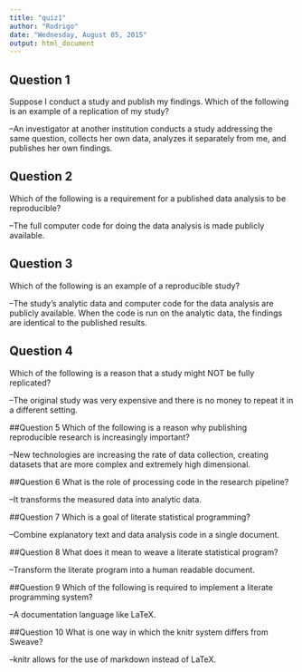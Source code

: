 ```yaml
---
title: "quiz1"
author: "Rodrigo"
date: "Wednesday, August 05, 2015"
output: html_document
---
```


## Question 1
Suppose I conduct a study and publish my findings. Which of the following is an example of a replication of my study?

--An investigator at another institution conducts a study addressing the same question, collects her own data, analyzes it separately from me, and publishes her own findings.

## Question 2
Which of the following is a requirement for a published data analysis to be reproducible?

--The full computer code for doing the data analysis is made publicly available.

## Question 3
Which of the following is an example of a reproducible study?

--The study's analytic data and computer code for the data analysis are publicly available. When the code is run on the analytic data, the findings are identical to the published results.

## Question 4
Which of the following is a reason that a study might NOT be fully replicated?

--The original study was very expensive and there is no money to repeat it in a different setting.

##Question 5
Which of the following is a reason why publishing reproducible research is increasingly important?

--New technologies are increasing the rate of data collection, creating datasets that are more complex and extremely high dimensional.

##Question 6
What is the role of processing code in the research pipeline?

--It transforms the measured data into analytic data.

##Question 7
Which is a goal of literate statistical programming?

--Combine explanatory text and data analysis code in a single document.

##Question 8
What does it mean to weave a literate statistical program?

--Transform the literate program into a human readable document.

##Question 9
Which of the following is required to implement a literate programming system?

--A documentation language like LaTeX.

##Question 10
What is one way in which the knitr system differs from Sweave?

--knitr allows for the use of markdown instead of LaTeX.